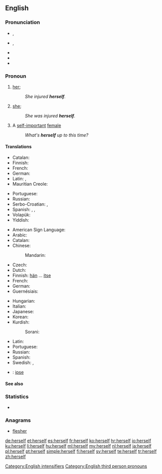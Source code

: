 ==English==

===Pronunciation===
* {{a|RP}} {{IPA|/hɜːˈsɛlf/}}, {{X-SAMPA|/h3:"sElf/}}
* {{a|GenAm}} {{IPA|/hɝˈsɛlf/}}, {{X-SAMPA|/h3`s"Elf/}}
* {{audio|en-us-herself.ogg|Audio (US)}}
* {{rhymes|ɛlf}}
* {{hyphenation|her|self}}

===Pronoun===
{{en-pron|desc=the third person singular, feminine, personal pronoun|the reflexive form of|she|masculine|himself|neuter|itself|gender-irrelevant|xyrself|plural|themselves}}

# {{context|reflexive|lang=en}} [[her]]; {{non-gloss definition|the female object of a verb or preposition that also appears as the subject}}
#: ''She injured '''herself'''.''
# {{context|emphatic|lang=en}} [[she]]; {{non-gloss definition|an intensive repetition of the female subject, often used to indicate the exclusiveness of that person as the only satisfier of the predicate}}
#: ''She was injured '''herself'''.''
# {{context|slang|lang=en}} A [[self-important]] [[female]]
#: ''What's '''herself''' up to this time?''

====Translations====
{{trans-top|(reflexive object) her}}
* Catalan: {{t+|ca|es}}
* Finnish: {{t+|fi|itsensä}}
* French: {{t+|fr|elle-même|f}}
* German: {{t+|de|sich}}
* Latin: {{t+|la|ipse}}, {{t-|la|ipsa}}
* Mauritian Creole: {{tø|mfe|limem}}
{{trans-mid}}
* Portuguese: {{t-|pt|a si próprio}}
* Russian: {{t+|ru|себя|tr=sebjá}}
* Serbo-Croatian: {{t-|sh|sebe}}, {{t-|sh|себе}}
* Spanish: {{t+|es|se}}, {{t-|es|ella misma}}, {{t-|es|sí misma}}
* Volapük: {{t-|vo|oki}}
* Yiddish: {{t-|yi|זיך|tr=zikh|sc=Hebr}}
{{trans-bottom}}

{{trans-top|(as intensifier) she}}
* American Sign Language: {{tø|ase|A@Chesthigh SmallFrontandback}}
* Arabic: {{t-|ar|نفسها|tr=nafsúha|sc=Arab}}
* Catalan: {{t-|ca|mateix|alt=mateixa}}
* Chinese:
*: Mandarin: {{t|cmn|她自己|tr=tā zìjǐ|sc=Hans}}
* Czech: {{t+|cs|jí}}
* Dutch: {{t+|nl|zijzelf}}
* Finnish: [[hän]] ... [[itse]]
* French: {{t+|fr|elle-même}}
* German: {{t-|de|sie selbst}}
* Guernésiais: {{tø|roa-grn|ielle-mesme}}
{{trans-mid}}
* Hungarian: {{t+|hu|maga}}
* Italian: {{t-|it|lei stessa}}
* Japanese: {{t-|ja|彼女自身|tr=かのじょじゃしん, kanojo-jishin|sc=Jpan}}
* Korean: {{t-|ko|그 여자 자신|tr=geu yeoja jasin|sc=Kore}}
* Kurdish:
*: Sorani: {{t-|ku|خۆی|tr=xoi|sc=ku-Arab}}
* Latin: {{t-|la|ipsa}}
* Portuguese: {{t+|pt|ela mesma}}
* Russian: {{t+|ru|сама|tr=samá}}
* Spanish: {{t-|es|ella misma}}
* Swedish: {{t+|sv|sig}}, {{t-|sv|sig själv}}
{{trans-bottom}}

{{checktrans-top}}
* {{ttbc|ia}}: [[ipse]]
{{trans-mid}}
{{trans-bottom}}

====See also====
{{English personal pronouns}}

===Statistics===
* {{rank|passed|true|friend|293|herself|year|dear|high}}

===Anagrams===
* [[flesher#English|flesher]]

[[Category:English intensifiers]]
[[Category:English third person pronouns]]

[[de:herself]]
[[et:herself]]
[[es:herself]]
[[fr:herself]]
[[ko:herself]]
[[hr:herself]]
[[io:herself]]
[[ku:herself]]
[[li:herself]]
[[hu:herself]]
[[ml:herself]]
[[my:herself]]
[[nl:herself]]
[[ja:herself]]
[[pl:herself]]
[[pt:herself]]
[[simple:herself]]
[[fi:herself]]
[[sv:herself]]
[[te:herself]]
[[tr:herself]]
[[zh:herself]]